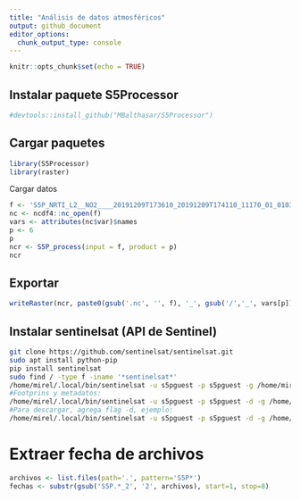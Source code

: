```yaml
---
title: "Análisis de datos atmosféricos"
output: github_document
editor_options: 
  chunk_output_type: console
---
```


```r
knitr::opts_chunk$set(echo = TRUE)
```

## Instalar paquete S5Processor

```r
#devtools::install_github("MBalthasar/S5Processor")
```

## Cargar paquetes

```r
library(S5Processor)
library(raster)
```

Cargar datos

```r
f <- 'S5P_NRTI_L2__NO2____20191209T173610_20191209T174110_11170_01_010302_20191209T182308.nc'
nc <- ncdf4::nc_open(f)
vars <- attributes(nc$var)$names
p <- 6
p
ncr <- S5P_process(input = f, product = p)
ncr
```

## Exportar

```r
writeRaster(ncr, paste0(gsub('.nc', '', f), '_', gsub('/','_', vars[p]), '.tif'), overwrite=T)
```

## Instalar sentinelsat (API de Sentinel)

```bash
git clone https://github.com/sentinelsat/sentinelsat.git
sudo apt install python-pip
pip install sentinelsat
sudo find / -type f -iname '*sentinelsat*'
/home/mirel/.local/bin/sentinelsat -u s5pguest -p s5pguest -g /home/mirel/Documents/analisis-atmosfericos-mirel/descargas/rd.geojson --sentinel 5 -s 20181018 -e 20191018 --url "https://s5phub.copernicus.eu/dhus" --producttype L2__NO2___
#Footprins y metadatos:
/home/mirel/.local/bin/sentinelsat -u s5pguest -p s5pguest -d -g /home/mirel/Documents/analisis-atmosfericos-mirel/descargas/rd.geojson --sentinel 5 -s 20181018 -e 20181019 --url "https://s5phub.copernicus.eu/dhus" --producttype L2__NO2___ --footprints
#Para descargar, agrega flag -d, ejemplo:
/home/mirel/.local/bin/sentinelsat -u s5pguest -p s5pguest -d -g /home/mirel/Documents/analisis-atmosfericos-mirel/descargas/rd.geojson --sentinel 5 -s 20181018 -e 20181019 --url "https://s5phub.copernicus.eu/dhus" --producttype L2__NO2___
```

# Extraer fecha de archivos

```r
archivos <- list.files(path='.', pattern='S5P*')
fechas <- substr(gsub('S5P.*_2', '2', archivos), start=1, stop=8)
```


